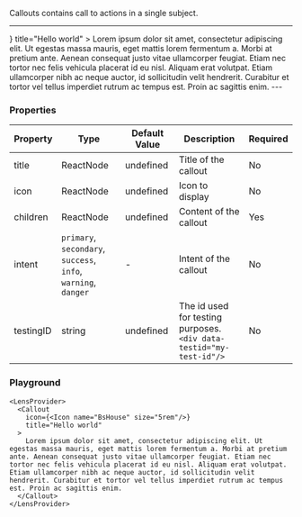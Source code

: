 
Callouts contains call to actions in a single subject.

---
<BrowserOnly>
  <LensProvider>
    <Callout
      icon={<Icon name="BsHouse" size="5rem"/>}
      title="Hello world"
    >
      Lorem ipsum dolor sit amet, consectetur adipiscing elit. Ut egestas massa mauris, eget mattis lorem fermentum a. Morbi at pretium ante. Aenean consequat justo vitae ullamcorper feugiat. Etiam nec tortor nec felis vehicula placerat id eu nisl. Aliquam erat volutpat. Etiam ullamcorper nibh ac neque auctor, id sollicitudin velit hendrerit. Curabitur et tortor vel tellus imperdiet rutrum ac tempus est. Proin ac sagittis enim.
    </Callout>
  </LensProvider>
</BrowserOnly>
---

### Properties

| Property | Type | Default Value | Description | Required |
|---|---|---|---|---|
|title|ReactNode| undefined |Title of the callout|No|
|icon|ReactNode| undefined |Icon to display|No|
|children|ReactNode| undefined |Content of the callout|Yes|
|intent|`primary`, `secondary`, `success`, <br/>`info`, `warning`, `danger`|- |Intent of the callout|No|
|testingID| string | undefined | The id used for testing purposes.<br/>`<div data-testid="my-test-id"/>` |No|


### Playground

```tsx live
<LensProvider>
  <Callout
    icon={<Icon name="BsHouse" size="5rem"/>}
    title="Hello world"
  >
    Lorem ipsum dolor sit amet, consectetur adipiscing elit. Ut egestas massa mauris, eget mattis lorem fermentum a. Morbi at pretium ante. Aenean consequat justo vitae ullamcorper feugiat. Etiam nec tortor nec felis vehicula placerat id eu nisl. Aliquam erat volutpat. Etiam ullamcorper nibh ac neque auctor, id sollicitudin velit hendrerit. Curabitur et tortor vel tellus imperdiet rutrum ac tempus est. Proin ac sagittis enim.
  </Callout>
</LensProvider>
```